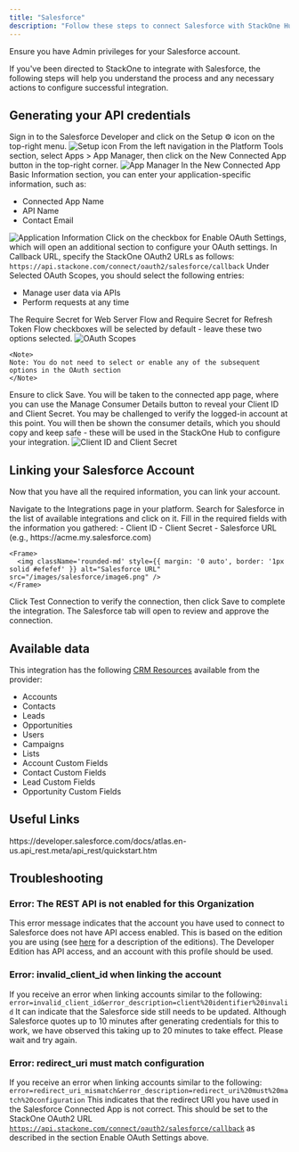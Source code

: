 ```yaml
---
title: "Salesforce"
description: "Follow these steps to connect Salesforce with StackOne Hub successfully."
---
```



<Warning>
  Ensure you have Admin privileges for your Salesforce account.
</Warning>

If you've been directed to StackOne to integrate with Salesforce, the following steps will help you understand the process and any necessary actions to configure successful integration.

## Generating your API credentials

<Steps>
  <Step title="Sign in to Salesforce">
    Sign in to the Salesforce Developer and click on the Setup ⚙️ icon on the top-right menu.
    <Frame>
      <img className='rounded-md' style={{ margin: '0 auto', border: '1px solid #efefef' }} alt="Setup icon" src="/images/salesforce/image1.png" />
    </Frame>
  </Step>

  <Step title="Navigate to App Manager">
    From the left navigation in the Platform Tools section, select Apps > App Manager, then click on the New Connected App button in the top-right corner.
    <Frame>
      <img className='rounded-md' style={{ margin: '0 auto', border: '1px solid #efefef' }} alt="App Manager" src="/images/salesforce/image2.png" />
    </Frame>
  </Step>

  <Step title="Enter Application Information">
    In the New Connected App Basic Information section, you can enter your application-specific information, such as:
    <ul>
      <li>Connected App Name</li>
      <li>API Name</li>
      <li>Contact Email</li>
    </ul>
    <Frame>
      <img className='rounded-md' style={{ margin: '0 auto', border: '1px solid #efefef' }} alt="Application Information" src="/images/salesforce/image3.png" />
    </Frame>
  </Step>

  <Step title="Enable OAuth Settings">
    Click on the checkbox for Enable OAuth Settings, which will open an additional section to configure your OAuth settings. In Callback URL, specify the StackOne OAuth2 URLs as follows:
    <code>https://api.stackone.com/connect/oauth2/salesforce/callback</code>
  </Step>

  <Step title="Select OAuth Scopes">
    Under Selected OAuth Scopes, you should select the following entries:
    <ul>
      <li>Manage user data via APIs</li>
      <li>Perform requests at any time</li>
    </ul>
    The Require Secret for Web Server Flow and Require Secret for Refresh Token Flow checkboxes will be selected by default - leave these two options selected.
    <Frame>
      <img className='rounded-md' style={{ margin: '0 auto', border: '1px solid #efefef' }} alt="OAuth Scopes" src="/images/salesforce/image4.png" />
    </Frame>

    <Note>
    Note: You do not need to select or enable any of the subsequent options in the OAuth section
    </Note>
  </Step>

  <Step title="Save the Settings">
    Ensure to click Save. You will be taken to the connected app page, where you can use the Manage Consumer Details button to reveal your Client ID and Client Secret. You may be challenged to verify the logged-in account at this point. You will then be shown the consumer details, which you should copy and keep safe - these will be used in the StackOne Hub to configure your integration.
    <Frame>
      <img className='rounded-md' style={{ margin: '0 auto', border: '1px solid #efefef' }} alt="Client ID and Client Secret" src="/images/salesforce/image5.png" />
    </Frame>
  </Step>
</Steps>

## Linking your Salesforce Account

Now that you have all the required information, you can link your account.

<Steps>
  <Step title="Access Integrations">
    Navigate to the Integrations page in your platform.
  </Step>

  <Step title="Find Salesforce">
    Search for Salesforce in the list of available integrations and click on it.
  </Step>

  <Step title="Enter Connection Details">
    Fill in the required fields with the information you gathered:
    - Client ID
    - Client Secret
    - Salesforce URL (e.g., https://acme.my.salesforce.com)
    
    <Frame>
      <img className='rounded-md' style={{ margin: '0 auto', border: '1px solid #efefef' }} alt="Salesforce URL" src="/images/salesforce/image6.png" />
    </Frame>
  </Step>

  <Step title="Test and Save">
    Click Test Connection to verify the connection, then click Save to complete the integration. The Salesforce tab will open to review and approve the connection.
  </Step>
</Steps>

<IntegrationFooter />

## Available data

This integration has the following [CRM Resources](https://docs.stackone.com/reference/getting-started-with-your-api) available from the provider:
<ul>
  <li>Accounts</li>
  <li>Contacts</li>
  <li>Leads</li>
  <li>Opportunities</li>
  <li>Users</li>
  <li>Campaigns</li>
  <li>Lists</li>
  <li>Account Custom Fields</li>
  <li>Contact Custom Fields</li>
  <li>Lead Custom Fields</li>
  <li>Opportunity Custom Fields</li>
</ul>

## Useful Links
<Card title="API Reference" icon="link" href="https://developer.salesforce.com/docs/atlas.en-us.api_rest.meta/api_rest/quickstart.htm">
    https://developer.salesforce.com/docs/atlas.en-us.api_rest.meta/api_rest/quickstart.htm
</Card>


## Troubleshooting

### Error: The REST API is not enabled for this Organization

This error message indicates that the account you have used to connect to Salesforce does not have API access enabled. This is based on the edition you are using (see [here](https://help.salesforce.com) for a description of the editions). The Developer Edition has API access, and an account with this profile should be used.

### Error: invalid_client_id when linking the account

If you receive an error when linking accounts similar to the following:
<code>error=invalid_client_id&error_description=client%20identifier%20invalid</code>
It can indicate that the Salesforce side still needs to be updated. Although Salesforce quotes up to 10 minutes after generating credentials for this to work, we have observed this taking up to 20 minutes to take effect. Please wait and try again.

### Error: redirect_uri must match configuration

If you receive an error when linking accounts similar to the following:
<code>error=redirect_uri_mismatch&error_description=redirect_uri%20must%20match%20configuration</code>
This indicates that the redirect URI you have used in the Salesforce Connected App is not correct. This should be set to the StackOne OAuth2 URL <code>https://api.stackone.com/connect/oauth2/salesforce/callback</code> as described in the section Enable OAuth Settings above.
